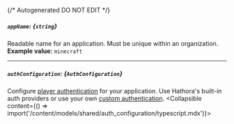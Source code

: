 {/* Autogenerated DO NOT EDIT  */}

##### `appName`: *{`string`}*
Readable name for an application. Must be unique within an organization.
<br/>
**Example value:** `minecraft`

---
##### `authConfiguration`: *{`AuthConfiguration`}*
Configure [player authentication](https://hathora.dev/docs/lobbies-and-matchmaking/auth-service) for your application. Use Hathora's built-in auth providers or use your own [custom authentication](https://hathora.dev/docs/lobbies-and-matchmaking/auth-service#custom-auth-provider).
<Collapsible content={() => import('/content/models/shared/auth_configuration/typescript.mdx')}>
</Collapsible>

